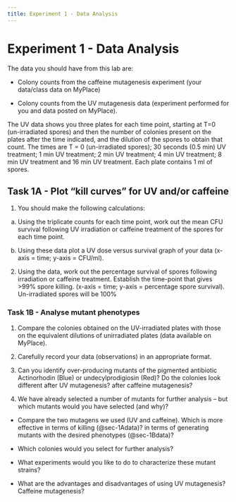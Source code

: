 ```yaml
---
title: Experiment 1 - Data Analysis
---
```


# Experiment 1 - Data Analysis {#sec-data1}

::: {.callout-note title="Experiment 1 - Data"}

The data you should have from this lab are:

* Colony counts from the caffeine mutagenesis experiment (your data/class data on MyPlace)

*	Colony counts from the UV mutagenesis data (experiment performed for you and data posted on MyPlace).

The UV data shows you three plates for each time point, starting at T=0 (un-irradiated spores) and then the number of colonies present on the plates after the time indicated, and the dilution of the spores to obtain that count. The times are T = 0 (un-irradiated spores); 30 seconds (0.5 min) UV treatment; 1 min UV treatment; 2 min UV treatment; 4 min UV treatment; 8 min UV treatment and 16 min UV treatment. Each plate contains 1 ml of spores.

:::

## Task 1A - Plot "kill curves" for UV and/or caffeine {#sec-1Adata}

1. You should make the following calculations: 
a.	Using the triplicate counts for each time point, work out the mean CFU survival following UV irradiation or caffeine treatment of the spores for each time point.

b.	Using these data plot a UV dose versus survival graph of your data (x-axis = time; y-axis = CFU/ml).

2. Using the data, work out the percentage survival of spores following irradiation or caffeine treatment. Establish the time-point that gives >99% spore killing. (x-axis = time; y-axis = percentage spore survival). Un-irradiated spores will be 100%



### Task 1B - Analyse mutant phenotypes {#sec-1Bdata}

1.	Compare the colonies obtained on the UV-irradiated plates with those on the equivalent dilutions of unirradiated plates (data available on MyPlace). 

2.	Carefully record your data (observations) in an appropriate format.

3.	Can you identify over-producing mutants of the pigmented antibiotic Actinorhodin (Blue) or undecylprodigiosin (Red)? Do the colonies look different after UV mutagenesis? after caffeine mutagenesis?

4.	We have already selected a number of mutants for further analysis – but which mutants would you have selected (and why)?


::: {.callout-discussion title="Experiment 1 - discussion questions"} 

* Compare the two mutagens we used (UV and caffeine). Which is more effective in terms of killing (@sec-1Adata)? in terms of generating mutants with the desired phenotypes (@sec-1Bdata)?

* Which colonies would you select for further analysis?

* What experiments would you like to do to characterize these mutant strains?

* What are the advantages and disadvantages of using UV mutagenesis? Caffeine mutagenesis?

:::
